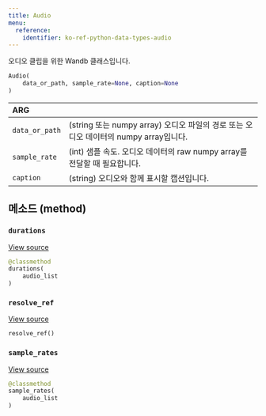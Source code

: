 ---
title: Audio
menu:
  reference:
    identifier: ko-ref-python-data-types-audio
---

<Card title="View the source code" href="https://www.github.com/wandb/wandb/tree/637bddf198525810add5804059001b1b319d6ad1/wandb/sdk/data_types/audio.py#L13-L157" icon="github"/>

오디오 클립을 위한 Wandb 클래스입니다.

```python
Audio(
    data_or_path, sample_rate=None, caption=None
)
```

| ARG |  |
| :--- | :--- |
|  `data_or_path` |  (string 또는 numpy array) 오디오 파일의 경로 또는 오디오 데이터의 numpy array입니다. |
|  `sample_rate` |  (int) 샘플 속도. 오디오 데이터의 raw numpy array를 전달할 때 필요합니다. |
|  `caption` |  (string) 오디오와 함께 표시할 캡션입니다. |

## 메소드 (method)

### `durations`

[View source](https://www.github.com/wandb/wandb/tree/637bddf198525810add5804059001b1b319d6ad1/wandb/sdk/data_types/audio.py#L115-L117)

```python
@classmethod
durations(
    audio_list
)
```

### `resolve_ref`

[View source](https://www.github.com/wandb/wandb/tree/637bddf198525810add5804059001b1b319d6ad1/wandb/sdk/data_types/audio.py#L131-L143)

```python
resolve_ref()
```

### `sample_rates`

[View source](https://www.github.com/wandb/wandb/tree/637bddf198525810add5804059001b1b319d6ad1/wandb/sdk/data_types/audio.py#L119-L121)

```python
@classmethod
sample_rates(
    audio_list
)
```